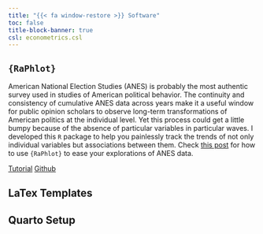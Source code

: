 ```yaml
---
title: "{{< fa window-restore >}} Software"
toc: false
title-block-banner: true
csl: econometrics.csl
---
```


## `{RaPhlot}`

American National Election Studies (ANES) is probably the most authentic survey used in studies of American political behavior. The continuity and consistency of cumulative ANES data across years make it a useful window for public opinion scholars to observe long-term transformations of American politics at the individual level. Yet this process could get a little bumpy because of the absence of particular variables in particular waves. I developed this `R` package to help you painlessly track the trends of not only individual variables but associations between them. Check [this post](/posts/RaPhlot/index.qmd) for how to use `{RaPhlot}` to ease your explorations of ANES data.

[Tutorial](posts/RaPhlot/index.qmd){.btn .btn-outline-info .btn-sm role="button"} [Github](..\about.qmd){.btn .btn-outline-success .btn-sm role="button"}

## LaTex Templates

## Quarto Setup
